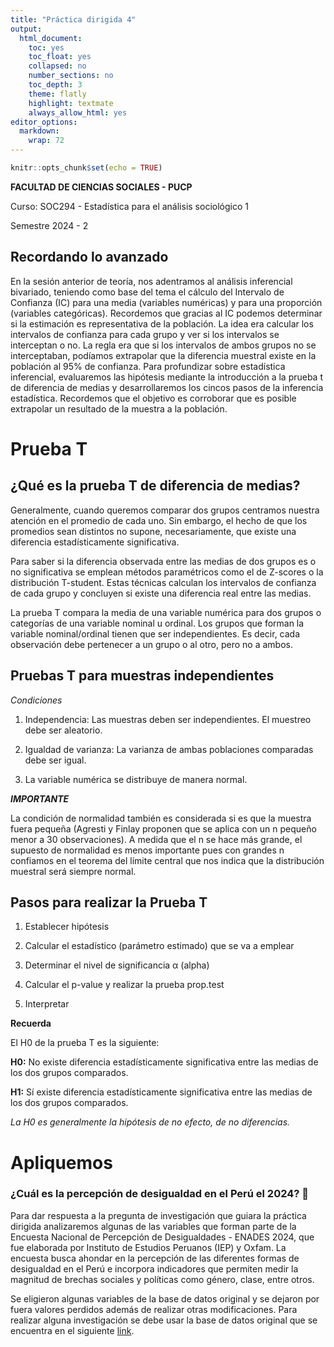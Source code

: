```yaml
---
title: "Práctica dirigida 4"
output:
  html_document:
    toc: yes
    toc_float: yes
    collapsed: no
    number_sections: no
    toc_depth: 3
    theme: flatly
    highlight: textmate
    always_allow_html: yes
editor_options: 
  markdown: 
    wrap: 72
---
```


```r
knitr::opts_chunk$set(echo = TRUE)
```

**FACULTAD DE CIENCIAS SOCIALES - PUCP**

Curso: SOC294 - Estadística para el análisis sociológico 1

Semestre 2024 - 2

## **Recordando lo avanzado**

En la sesión anterior de teoría, nos adentramos al análisis inferencial
bivariado, teniendo como base del tema el cálculo del Intervalo de
Confianza (IC) para una media (variables numéricas) y para una
proporción (variables categóricas). Recordemos que gracias al IC podemos
determinar si la estimación es representativa de la población. La idea
era calcular los intervalos de confianza para cada grupo y ver si los
intervalos se interceptan o no. La regla era que si los intervalos de
ambos grupos no se interceptaban, podíamos extrapolar que la diferencia
muestral existe en la población al 95% de confianza. Para profundizar
sobre estadística inferencial, evaluaremos las hipótesis mediante la
introducción a la prueba t de diferencia de medias y desarrollaremos los
cincos pasos de la inferencia estadística. Recordemos que el objetivo es
corroborar que es posible extrapolar un resultado de la muestra a la
población.

# **Prueba T**

## **¿Qué es la prueba T de diferencia de medias?**

Generalmente, cuando queremos comparar dos grupos centramos nuestra
atención en el promedio de cada uno. Sin embargo, el hecho de que los
promedios sean distintos no supone, necesariamente, que existe una
diferencia estadísticamente significativa.

Para saber si la diferencia observada entre las medias de dos grupos es
o no significativa se emplean métodos paramétricos como el de Z-scores o
la distribución T-student. Estas técnicas calculan los intervalos de
confianza de cada grupo y concluyen si existe una diferencia real entre
las medias.

La prueba T compara la media de una variable numérica para dos grupos o
categorías de una variable nominal u ordinal. Los grupos que forman la
variable nominal/ordinal tienen que ser independientes. Es decir, cada
observación debe pertenecer a un grupo o al otro, pero no a ambos.

## **Pruebas T para muestras independientes**

*Condiciones*

1.  Independencia: Las muestras deben ser independientes. El muestreo
    debe ser aleatorio.

2.  Igualdad de varianza: La varianza de ambas poblaciones comparadas
    debe ser igual.

3.  La variable numérica se distribuye de manera normal.

***IMPORTANTE***

La condición de normalidad también es considerada si es que la muestra
fuera pequeña (Agresti y Finlay proponen que se aplica con un n pequeño
menor a 30 observaciones). A medida que el n se hace más grande, el
supuesto de normalidad es menos importante pues con grandes n confiamos
en el teorema del límite central que nos indica que la distribución
muestral será siempre normal.

## **Pasos para realizar la Prueba T**

1.  Establecer hipótesis

2.  Calcular el estadístico (parámetro estimado) que se va a emplear

3.  Determinar el nivel de significancia α (alpha)

4.  Calcular el p-value y realizar la prueba prop.test

5.  Interpretar

**Recuerda**

El H0 de la prueba T es la siguiente:

**H0:** No existe diferencia estadísticamente significativa entre las
medias de los dos grupos comparados.

**H1:** Sí existe diferencia estadísticamente significativa entre las
medias de los dos grupos comparados.

*La H0 es generalmente la hipótesis de no efecto, de no diferencias.*

# **Apliquemos**

### **¿Cuál es la percepción de desigualdad en el Perú el 2024? 🤔**

Para dar respuesta a la pregunta de investigación que guiara la práctica
dirigida analizaremos algunas de las variables que forman parte de la
Encuesta Nacional de Percepción de Desigualdades - ENADES 2024, que fue
elaborada por Instituto de Estudios Peruanos (IEP) y Oxfam. La encuesta
busca ahondar en la percepción de las diferentes formas de desigualdad
en el Perú e incorpora indicadores que permiten medir la magnitud de
brechas sociales y políticas como género, clase, entre otros.

Se eligieron algunas variables de la base de datos original y se dejaron
por fuera valores perdidos además de realizar otras modificaciones. Para
realizar alguna investigación se debe usar la base de datos original que
se encuentra en el siguiente [link](https://peru.oxfam.org/ENADES-2024).
